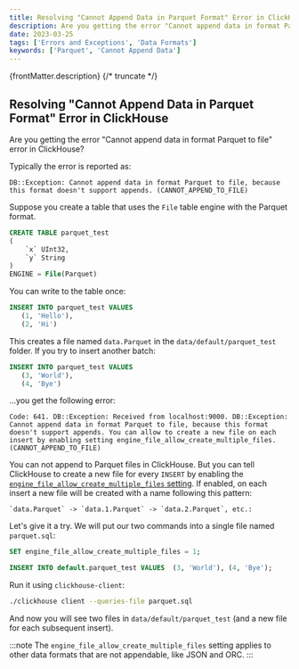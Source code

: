 ```yaml
---
title: Resolving "Cannot Append Data in Parquet Format" Error in ClickHouse
description: Are you getting the error "Cannot append data in format Parquet to file" error in ClickHouse? Let's take a look at how to resolve it.
date: 2023-03-25
tags: ['Errors and Exceptions', 'Data Formats']
keywords: ['Parquet', 'Cannot Append Data']
---
```


{frontMatter.description}
{/* truncate */}

## Resolving "Cannot Append Data in Parquet Format" Error in ClickHouse

Are you getting the error "Cannot append data in format Parquet to file" error in ClickHouse?

Typically the error is reported as:

`DB::Exception: Cannot append data in format Parquet to file, because this format doesn't support appends. (CANNOT_APPEND_TO_FILE)`

Suppose you create a table that uses the `File` table engine with the Parquet format.


```sql
CREATE TABLE parquet_test
(
    `x` UInt32,
    `y` String
)
ENGINE = File(Parquet)
```

You can write to the table once:

```sql
INSERT INTO parquet_test VALUES
   (1, 'Hello'),
   (2, 'Hi')
```

This creates a file named `data.Parquet` in the `data/default/parquet_test` folder. If you try to insert another batch:

```sql
INSERT INTO parquet_test VALUES
   (3, 'World'),
   (4, 'Bye')
```

...you get the following error:

```response
Code: 641. DB::Exception: Received from localhost:9000. DB::Exception: Cannot append data in format Parquet to file, because this format doesn't support appends. You can allow to create a new file on each insert by enabling setting engine_file_allow_create_multiple_files. (CANNOT_APPEND_TO_FILE)
```

You can not append to Parquet files in ClickHouse. But you can tell ClickHouse to create a new file for every `INSERT` by enabling the [`engine_file_allow_create_multiple_files` setting](https://clickhouse.com/docs/en/operations/settings/settings#engine_file_allow_create_multiple_files). If enabled, on each insert a new file will be created with a name following this pattern:

    `data.Parquet` -> `data.1.Parquet` -> `data.2.Parquet`, etc.:

Let's give it a try. We will put our two commands into a single file named `parquet.sql`:

```sql
SET engine_file_allow_create_multiple_files = 1;

INSERT INTO default.parquet_test VALUES  (3, 'World'), (4, 'Bye');
```

Run it using `clickhouse-client`:

```bash
./clickhouse client --queries-file parquet.sql
```

And now you will see two files in `data/default/parquet_test` (and a new file for each subsequent insert).

:::note
The `engine_file_allow_create_multiple_files` setting applies to other data formats that are not appendable, like JSON and ORC.
:::
